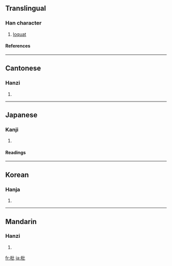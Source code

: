 ==Translingual==
===Han character===
{{Han char|rn=75|rad=木|as=04|sn=8|four=4191<sub>0</sub>|canj=木心心 (DPP)}}
# [[loquat]]
====References====
{{Han ref|kx=0514.260|dkj=14528|dj=0902.100|hdz=21167.090|uh=6787|ud=26503|bh=AA4A|bd=43594}}

----
==Cantonese==
===Hanzi===
{{yue-hanzi|jyut=|y=pei4}}
# {{defn|Cantonese}}

----
==Japanese==
===Kanji===
{{ja-kanji|grade=|rs=木04}}
# {{defn|Japanese}} 
====Readings====
{{ja-readings|on=[[ひ]] (hi), [[び]] (bi)|kun=[[さじ]] (saji), [[くし]] (kushi), [[ならべる]] (naraberu)}}

----
==Korean==
===Hanja===
{{ko-hanja|hangeul=비|eumhun=|rv=bi|mr=pi|y=pi}}
# {{defn|Korean}}

----
==Mandarin==
===Hanzi===
{{cmn-hanzi|pin=[[pí]] ([[pi2]])|wg=p'i<sup>2</sup>}}
# {{defn|Mandarin}}

[[fr:枇]]
[[ja:枇]]